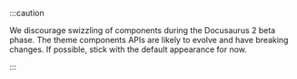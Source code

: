 :::caution

We discourage swizzling of components during the Docusaurus 2 beta phase. The theme components APIs are likely to evolve and have breaking changes. If possible, stick with the default appearance for now.

:::
